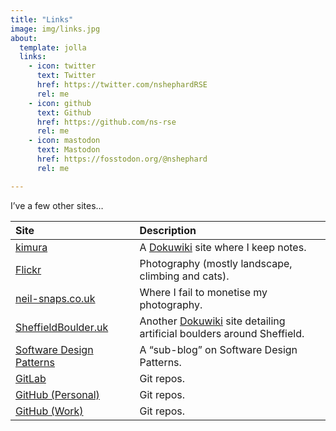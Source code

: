 ```yaml
---
title: "Links"
image: img/links.jpg
about:
  template: jolla
  links:
    - icon: twitter
      text: Twitter
      href: https://twitter.com/nshephardRSE
      rel: me
    - icon: github
      text: Github
      href: https://github.com/ns-rse
      rel: me
    - icon: mastodon
      text: Mastodon
      href: https://fosstodon.org/@nshephard
      rel: me

---
```


I've a few other sites...

| Site                                                                 | Description                                                                                                |
|:---------------------------------------------------------------------|:-----------------------------------------------------------------------------------------------------------|
| [kimura](https://kimura.no-ip.info)                                  | A [Dokuwiki](https://www.dokuwiki.org/dokuwiki) site where I keep notes.                                   |
| [Flickr](https://www.flickr.com/photos/slackline)                    | Photography (mostly landscape, climbing and cats).                                                         |
| [neil-snaps.co.uk](https://neil-snaps.co.uk)                         | Where I fail to monetise my photography.                                                                   |
| [SheffieldBoulder.uk](https://sheffieldboulder.uk)                   | Another [Dokuwiki](https://www.dokuwiki.org/dokuwiki) site detailing artificial boulders around Sheffield. |
| [Software Design Patterns](https://ns-rse.github.io/design-patterns) | A "sub-blog" on Software Design Patterns.                                                                  |
| [GitLab](https://gitlab.com/nshephard/)                              | Git repos.                                                                                                 |
| [GitHub (Personal)](https://github.com/slackline)                    | Git repos.                                                                                                 |
| [GitHub (Work)](https://github.com/ns-rse)                           | Git repos.                                                                                                 |

